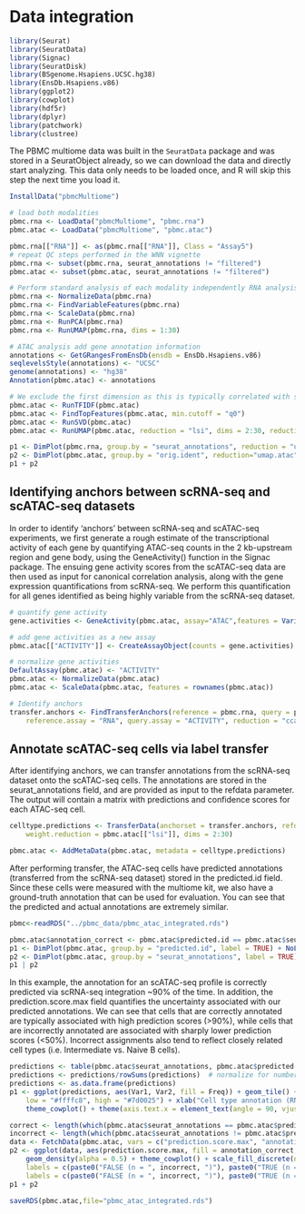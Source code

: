 # Data integration

```r
library(Seurat)
library(SeuratData)
library(Signac)
library(SeuratDisk)
library(BSgenome.Hsapiens.UCSC.hg38) 
library(EnsDb.Hsapiens.v86)
library(ggplot2)
library(cowplot)
library(hdf5r)
library(dplyr)
library(patchwork)
library(clustree)
```

The PBMC multiome data was built in the `SeuratData` package and was stored in a SeuratObject already, so we can download the data and directly start analyzing. This data only needs to be loaded once, and R will skip this step the next time you load it.

```r
InstallData("pbmcMultiome")
```

```r
# load both modalities
pbmc.rna <- LoadData("pbmcMultiome", "pbmc.rna")
pbmc.atac <- LoadData("pbmcMultiome", "pbmc.atac")

pbmc.rna[["RNA"]] <- as(pbmc.rna[["RNA"]], Class = "Assay5")
# repeat QC steps performed in the WNN vignette
pbmc.rna <- subset(pbmc.rna, seurat_annotations != "filtered")
pbmc.atac <- subset(pbmc.atac, seurat_annotations != "filtered")

# Perform standard analysis of each modality independently RNA analysis
pbmc.rna <- NormalizeData(pbmc.rna)
pbmc.rna <- FindVariableFeatures(pbmc.rna)
pbmc.rna <- ScaleData(pbmc.rna)
pbmc.rna <- RunPCA(pbmc.rna)
pbmc.rna <- RunUMAP(pbmc.rna, dims = 1:30)

# ATAC analysis add gene annotation information
annotations <- GetGRangesFromEnsDb(ensdb = EnsDb.Hsapiens.v86)
seqlevelsStyle(annotations) <- "UCSC"
genome(annotations) <- "hg38"
Annotation(pbmc.atac) <- annotations

# We exclude the first dimension as this is typically correlated with sequencing depth
pbmc.atac <- RunTFIDF(pbmc.atac)
pbmc.atac <- FindTopFeatures(pbmc.atac, min.cutoff = "q0")
pbmc.atac <- RunSVD(pbmc.atac)
pbmc.atac <- RunUMAP(pbmc.atac, reduction = "lsi", dims = 2:30, reduction.name = "umap.atac", reduction.key = "atacUMAP_")

```

```r
p1 <- DimPlot(pbmc.rna, group.by = "seurat_annotations", reduction = "umap",label = TRUE) + NoLegend() + ggtitle("RNA")
p2 <- DimPlot(pbmc.atac, group.by = "orig.ident", reduction="umap.atac", label = FALSE) + NoLegend() + ggtitle("ATAC")
p1 + p2

```


## Identifying anchors between scRNA-seq and scATAC-seq datasets

In order to identify ‘anchors’ between scRNA-seq and scATAC-seq experiments, we first generate a rough estimate of the transcriptional activity of each gene by quantifying ATAC-seq counts in the 2 kb-upstream region and gene body, using the GeneActivity() function in the Signac package. The ensuing gene activity scores from the scATAC-seq data are then used as input for canonical correlation analysis, along with the gene expression quantifications from scRNA-seq. We perform this quantification for all genes identified as being highly variable from the scRNA-seq dataset.


```r
# quantify gene activity
gene.activities <- GeneActivity(pbmc.atac, assay="ATAC",features = VariableFeatures(pbmc.rna))

# add gene activities as a new assay
pbmc.atac[["ACTIVITY"]] <- CreateAssayObject(counts = gene.activities)

# normalize gene activities
DefaultAssay(pbmc.atac) <- "ACTIVITY"
pbmc.atac <- NormalizeData(pbmc.atac)
pbmc.atac <- ScaleData(pbmc.atac, features = rownames(pbmc.atac))

# Identify anchors
transfer.anchors <- FindTransferAnchors(reference = pbmc.rna, query = pbmc.atac, features = VariableFeatures(object = pbmc.rna),
    reference.assay = "RNA", query.assay = "ACTIVITY", reduction = "cca")
```

## Annotate scATAC-seq cells via label transfer
After identifying anchors, we can transfer annotations from the scRNA-seq dataset onto the scATAC-seq cells. The annotations are stored in the seurat_annotations field, and are provided as input to the refdata parameter. The output will contain a matrix with predictions and confidence scores for each ATAC-seq cell.

```r
celltype.predictions <- TransferData(anchorset = transfer.anchors, refdata = pbmc.rna$seurat_annotations,
    weight.reduction = pbmc.atac[["lsi"]], dims = 2:30)

pbmc.atac <- AddMetaData(pbmc.atac, metadata = celltype.predictions)

```

After performing transfer, the ATAC-seq cells have predicted annotations (transferred from the scRNA-seq dataset) stored in the predicted.id field. Since these cells were measured with the multiome kit, we also have a ground-truth annotation that can be used for evaluation. You can see that the predicted and actual annotations are extremely similar.

```r
pbmc<-readRDS("../pbmc_data/pbmc_atac_integrated.rds")
```

```r
pbmc.atac$annotation_correct <- pbmc.atac$predicted.id == pbmc.atac$seurat_annotations
p1 <- DimPlot(pbmc.atac, group.by = "predicted.id", label = TRUE) + NoLegend() + ggtitle("Predicted annotation")
p2 <- DimPlot(pbmc.atac, group.by = "seurat_annotations", label = TRUE) + NoLegend() + ggtitle("Ground-truth annotation")
p1 | p2

```

In this example, the annotation for an scATAC-seq profile is correctly predicted via scRNA-seq integration ~90% of the time. In addition, the prediction.score.max field quantifies the uncertainty associated with our predicted annotations. We can see that cells that are correctly annotated are typically associated with high prediction scores (>90%), while cells that are incorrectly annotated are associated with sharply lower prediction scores (<50%). Incorrect assignments also tend to reflect closely related cell types (i.e. Intermediate vs. Naive B cells).

```r
predictions <- table(pbmc.atac$seurat_annotations, pbmc.atac$predicted.id)
predictions <- predictions/rowSums(predictions)  # normalize for number of cells in each cell type
predictions <- as.data.frame(predictions)
p1 <- ggplot(predictions, aes(Var1, Var2, fill = Freq)) + geom_tile() + scale_fill_gradient(name = "Fraction of cells",
    low = "#ffffc8", high = "#7d0025") + xlab("Cell type annotation (RNA)") + ylab("Predicted cell type label (ATAC)") +
    theme_cowplot() + theme(axis.text.x = element_text(angle = 90, vjust = 0.5, hjust = 1))

correct <- length(which(pbmc.atac$seurat_annotations == pbmc.atac$predicted.id))
incorrect <- length(which(pbmc.atac$seurat_annotations != pbmc.atac$predicted.id))
data <- FetchData(pbmc.atac, vars = c("prediction.score.max", "annotation_correct"))
p2 <- ggplot(data, aes(prediction.score.max, fill = annotation_correct, colour = annotation_correct)) +
    geom_density(alpha = 0.5) + theme_cowplot() + scale_fill_discrete(name = "Annotation Correct",
    labels = c(paste0("FALSE (n = ", incorrect, ")"), paste0("TRUE (n = ", correct, ")"))) + scale_color_discrete(name = "Annotation Correct",
    labels = c(paste0("FALSE (n = ", incorrect, ")"), paste0("TRUE (n = ", correct, ")"))) + xlab("Prediction Score")
p1 + p2

```

```r
saveRDS(pbmc.atac,file="pbmc_atac_integrated.rds")
```

